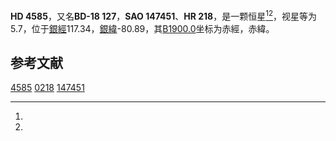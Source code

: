 {{Starbox begin
| name = HD 4585
}}
{{Starbox observe
| epoch = [[J2000.0|J2000.0]]
| constell = {{星座名待查}}<ref name=SIMBAD>{{cite web
 | url=http://simbad.u-strasbg.fr/simbad/sim-id?Ident=HR+218
 | title=Pulsating variable Star
 | publisher=Centre de Données astronomiques de Strasbourg
 | work=SIMBAD
 | accessdate=2012-07-13
 | archive-date=2016-03-17
 | archive-url=https://web.archive.org/web/20160317184721/http://simbad.u-strasbg.fr/simbad/sim-id?Ident=HR+218
 | dead-url=no
 }}</ref><ref name=DATA>{{cite web
 | url=http://vizier.u-strasbg.fr/viz-bin/VizieR-5?-out.add=.&-source=5050&-corr=PK=HR&-out.max=9999&HR=218
 | title=VizieR Detailed Page
 | accessdate=2012-07-13
 | archive-date=2016-03-05
 | archive-url=https://web.archive.org/web/20160305031055/http://vizier.u-strasbg.fr/viz-bin/VizieR-5?-out.add=.&-source=5050&-corr=PK=HR&-out.max=9999&HR=218
 | dead-url=no
 }}</ref>
| 星官 = 
| ra = {{RA|0|47|43.3}}<ref name=SIMBAD /><ref name=DATA />
| dec = {{DEC|-18|3|41}}<ref name=SIMBAD /><ref name=DATA />
| appmag_v = 5.7<ref name=SIMBAD /><ref name=DATA />
}}
{{Starbox character
| class = K3III<ref name=SIMBAD /><ref name=DATA />
| b-v = 1.3<ref name=SIMBAD /><ref name=DATA />
| u-b = 1.46<ref name=SIMBAD /><ref name=DATA />
| r-i = <ref name=SIMBAD /><ref name=DATA />
| variable = 
}}
{{Starbox astrometry
| radial_v = 1.46
| prop_mo_ra = 2
| parallax = 
| p_error = 
}}
{{Starbox catalog
| names =BD-18 127，[[SAO星表|SAO]] 147451，[[HD星表|HD]] 4585，[[HR星表|HR]] 218}}
{{Starbox reference |Simbad=HR+218}}
{{Starbox end}}

'''HD 4585'''，又名'''BD-18 127'''，'''SAO 147451'''、'''HR 218'''，是一颗恒星<ref name=SIMBAD /><ref name=DATA />，视星等为5.7，位于[[銀道座標系|銀經]]117.34，[[銀道座標系|銀緯]]-80.89，其[[B1900.0|B1900.0]]坐标为赤經{{RA|0|42|44.3}}，赤緯{{DEC|-18|-80.89|30}}。

== 参考文献 ==
{{reflist}}

{{star-stub}}

[[Category:HD和HDE天體|4585]]
[[Category:HR天體|0218]]
[[Category:SAO天體|147451]]